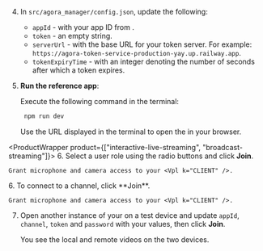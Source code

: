 <PlatformWrapper platform="web">
        
4.  In `src/agora_manager/config.json`, update the following:

    * `appId` - with your app ID from [<Vg k="CONSOLE" />](https://console.agora.io/).
    * `token` - an empty string.
    * `serverUrl` - with the base URL for your token server.
        For example: `https://agora-token-service-production-yay.up.railway.app`.
    * `tokenExpiryTime` - with an integer denoting the number of seconds after which a token expires.

5.  **Run the <Vpl k="NAME" /> reference app**:

    Execute the following command in the terminal:

    ```bash
     npm run dev
    ```

    Use the URL displayed in the terminal to open the <Vpl k="CLIENT" /> in your browser.

<ProductWrapper product={["interactive-live-streaming", "broadcast-streaming"]}>
6. Select a user role using the radio buttons and click **Join**.

    Grant microphone and camera access to your <Vpl k="CLIENT" />.
</ProductWrapper>

<ProductWrapper notAllowed="interactive-live-streaming">
6.  To connect to a channel, click **Join**.

    Grant microphone and camera access to your <Vpl k="CLIENT" />.
</ProductWrapper>

7.  Open another instance of your <Vpl k="CLIENT" /> on a test device and update `appId`, `channel`, `token` and `password` with your values, then click **Join**.

    You see the local and remote videos on the two devices.
</PlatformWrapper>
